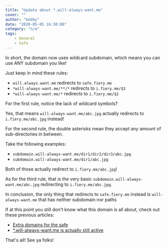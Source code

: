 ```yaml
---
title: "Update about *.will-always-want.me"
cover: ""
author: "bobby"
date: "2020-05-05 16:30:00"
category: "n/a"
tags:
    - General
    - Safe
---
```


In short, the domain now uses wildcard subdomain, which means you can use ANY subdomain you like!

Just keep in mind these rules:

- `will.always.want.me` redirects to `safe.fiery.me`
- `*will-always-want.me/**/*` redirects to `i.fiery.me/$3` 
- `*will-always-want.me/*` redirects to `i.fiery.me/$2`

For the first rule, notice the lack of wildcard symbols?

Yes, that means `will-always-want.me/abc.jpg` actually redirects to `i.fiery.me/abc.jpg` instead!

For the second rule, the double asterisks mean they accept any amount of sub-directories in between.

Take the following examples:

- `subdomain.will-always-want.me/dir1/dir2/dir3/abc.jpg`
- `subdomain.will-always-want.me/dir1/abc.jpg`

Both of those actually redirect to `i.fiery.me/abc.jpg`!

As for the third rule, that is the very basic `subdomain.will-always-want.me/abc.jpg` redirecting to `i.fiery.me/abc.jpg`.

In conclusion, the only thing that redirects to `safe.fiery.me` instead is `will-always-want.me` that has neither subdomain nor paths

If at this point you still don't know what this domain is all about, check out these previous articles:

- [Extra domains for the safe](/extra-domain-for-the-safe)
- [*.will-always-want.me is actually still active](/will-always-want-me-is-actually-still-active)

That's all! See ya folks!
